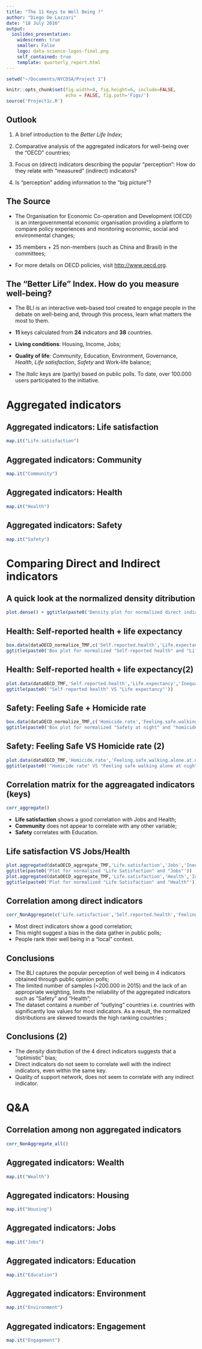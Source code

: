 ```yaml
---
title: "The 11 Keys to Well Being ?"
author: "Diego De Lazzari"
date: "18 July 2016"
output: 
  ioslides_presentation:
    widescreen: true
    smaller: False
    logo: data-science-logos-final.png
    self_contained: true
    template: quarterly_report.html
---
```


```r
setwd("~/Documents/NYCDSA/Project 1")

knitr::opts_chunk$set(fig.width=8, fig.height=6, include=FALSE,
                      echo = FALSE, fig.path='Figs/')
source('Project1c.R')
```
## Outlook {.flexbox .vcenter}

1. A brief introduction to the _Better Life Index_;

2. Comparative analysis of the aggregated indicators for well-being over the "OECD" countries;

3. Focus on (direct) indicators describing the popular "perception": How do they relate with "measured" (indirect) indicators?

4. Is "perception" adding information to the "big picture"?



## The Source {.flexbox .vcenter} 

* The Organisation for Economic Co-operation and Development (OECD) is an intergovernmental economic organisation providing a platform to compare policy experiences and monitoring economic, social and environmental changes;

* 35 members + 25 non-members (such as China and Brasil) in the committees;

* For more details on OECD policies, visit <http://www.oecd.org>.


## The "Better Life" Index. How do you measure well-being? {.flexbox .vcenter}

* The BLI is an interactive web-based tool created to engage people in the debate on well-being and, through this process, learn what matters the most to them.

* __11__ keys calculated from __24__ indicators and __38__ countries.

* __Living conditions__: Housing, Income, Jobs;

* __Quality of life__: _Community_, Education, Environment, Governance, _Health_, _Life satisfaction_,  _Safety_ and Work-life balance;

* The _Italic_ keys are (partly) based on public polls. To date, over 100.000
users participated to the initiative.


# Aggregated indicators

## Aggregated indicators: Life satisfaction {.flexbox .vcenter}

```r
map.it("Life.satisfaction")
```


## Aggregated indicators: Community{.flexbox .vcenter}

```r
map.it("Community")
```


## Aggregated indicators: Health{.flexbox .vcenter}

```r
map.it("Health")
```


## Aggregated indicators: Safety{.flexbox .vcenter}

```r
map.it("Safety")
```

# Comparing Direct and Indirect indicators

## A quick look at the normalized density ditribution{.flexbox .vcenter}
```r
plot.dense() + ggtitle(paste0('Density plot for normalized direct indicators'))
```

## Health: Self-reported health + life expectancy{.flexbox .vcenter}

```r
box.data(dataOECD_normalize_TMF,c('Self.reported.health','Life.expectancy')) +
ggtitle(paste0('Box plot for normalized "Self-reported health" and "Life expectancy"'))
```

## Health: Self-reported health + life expectancy(2){.flexbox .vcenter}

```r
plot.data(dataOECD_TMF,'Self.reported.health','Life.expectancy','Inequality',filt = c('Men','Women')) +
ggtitle(paste0('"Self-reported health" VS "Life expectancy"'))
```

## Safety: Feeling Safe + Homicide rate {.flexbox .vcenter}

```r
box.data(dataOECD_normalize_TMF,c('Homicide.rate','Feeling.safe.walking.alone.at.night'),'Inequality',filt = c('Men','Women')) +
ggtitle(paste0('Box plot for normalized "Safety at night" and "homicide rate"'))
```

## Safety: Feeling Safe VS Homicide rate (2){.flexbox .vcenter}

```r
plot.data(dataOECD_TMF,'Homicide.rate','Feeling.safe.walking.alone.at.night','Inequality',filt = c('Men','Women')) + coord_cartesian(xlim = c(0,3)) +
ggtitle(paste0('"Homicide rate" VS "Feeling safe walking alone at night"'))
```

## Correlation matrix for the aggreagated indicators (keys)
<div class="columns-2">
<div class="centered">
```r
corr_aggregate()
```
</div>
  - __Life satisfaction__ shows a good correlation with Jobs and Health; 
  - __Community__ does not appear to correlate with any other variable;
  - __Safety__ correlates with Education.
</div>

## Life satisfaction VS Jobs/Health{.flexbox .vcenter}

```r
plot.aggregated(dataOECD_aggregate_TMF,'Life.satisfaction','Jobs','Inequality',filt = c('Total')) + geom_smooth() +
ggtitle(paste0('Plot for normalized "Life Satisfaction" and "Jobs"'))
plot.aggregated(dataOECD_aggregate_TMF,'Life.satisfaction','Health','Inequality',filt = c('Total')) + geom_smooth() +
ggtitle(paste0('Plot for normalized "Life Satisfaction" and "Health"'))
```

## Correlation among direct indicators
<div class="columns-2">
<div class="centered">
```r
corr_NonAggregate(c('Life.satisfaction','Self.reported.health','Feeling.safe.walking.alone.at.night','Quality.of.support.network'))
```
</div>
  - Most direct indicators show a good correlation; 
  - This might suggest a bias in the data gather in public polls;
  - People rank their well being in a "local" context.
</div>

## Conclusions{.flexbox .vcenter}
* The BLI captures the popular perception of well being in 4 indicators obtained through public opinion polls;
* The limited number of samples (~200.000 in 2015) and the lack of an appropriate weighting, limits the reliability of the aggregated indicators such as "Safety" and "Health";
* The dataset contains a number of "outlying" countries i.e. countries with significantly low values for most indicators. As a result, the normalized distributions are skewed towards the high ranking countries ;

## Conclusions (2){.flexbox .vcenter}
* The density distribution of the 4 direct indicators suggests that a "optimistic" bias; 
* Direct indicators do not seem to correlate well with the indirect indicators, even within the same key.
* Quality of support network, does not seem to correlate with any indirect indicator.

# Q&A

## Correlation among non aggregated indicators

```r
corr_NonAggregate_all()
```

## Aggregated indicators: Wealth{.flexbox .vcenter}

```r
map.it("Wealth")
```

## Aggregated indicators: Housing{.flexbox .vcenter}

```r
map.it("Housing")
```

## Aggregated indicators: Jobs{.flexbox .vcenter}

```r
map.it("Jobs")
```

## Aggregated indicators: Education{.flexbox .vcenter}

```r
map.it("Education")
```

## Aggregated indicators: Environment{.flexbox .vcenter}

```r
map.it("Environment")
```

## Aggregated indicators: Engagement{.flexbox .vcenter}

```r
map.it("Engagement")
```

